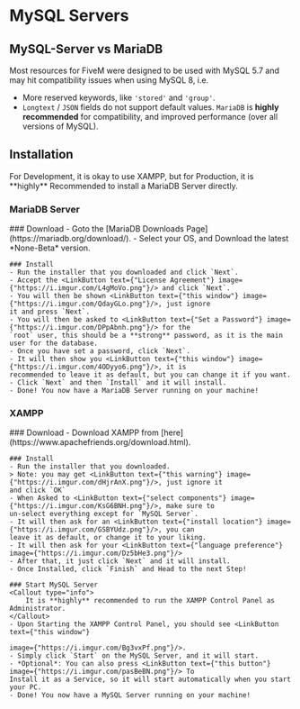 
# MySQL Servers

##  MySQL-Server vs MariaDB

Most resources for FiveM were designed to be used with MySQL 5.7 and may hit compatibility issues when using MySQL 8, i.e.

- More reserved keywords, like `'stored'` and `'group'`.
- `Longtext` / `JSON` fields do not support default values.
`MariaDB` is **highly recommended** for compatibility, and improved performance (over all versions of MySQL).

## Installation

<Callout type="warning">
    For Development, it is okay to use XAMPP, but for Production, it is **highly** Recommended to install a MariaDB
    Server directly.
</Callout>

### MariaDB Server
<Steps>
    ### Download
    - Goto the [MariaDB Downloads Page](https://mariadb.org/download/).
    - Select your OS, and Download the latest *None-Beta* version.

    ### Install
    - Run the installer that you downloaded and click `Next`.
    - Accept the <LinkButton text={"License Agreement"} image={"https://i.imgur.com/L4gMoVo.png"}/> and click `Next`.
    - You will then be shown <LinkButton text={"this window"} image={"https://i.imgur.com/QdayGLo.png"}/>, just ignore
    it and press `Next`.
    - You will then be asked to <LinkButton text={"Set a Password"} image={"https://i.imgur.com/DPpAbnh.png"}/> for the
    `root` user, this should be a **strong** password, as it is the main user for the database.
    - Once you have set a password, click `Next`.
    - It will then show you <LinkButton text={"this window"} image={"https://i.imgur.com/4ODyyo6.png"}/>, it is
    recommended to leave it as default, but you can change it if you want.
    - Click `Next` and then `Install` and it will install.
    - Done! You now have a MariaDB Server running on your machine!

</Steps>

### XAMPP
<Steps>
    ### Download
    - Download XAMPP from [here](https://www.apachefriends.org/download.html).

    ### Install
    - Run the installer that you downloaded.
    > Note: you may get <LinkButton text={"this warning"} image={"https://i.imgur.com/dHjrAnX.png"}/>, just ignore it
    and click `OK`
    - When Asked to <LinkButton text={"select components"} image={"https://i.imgur.com/KsG6BNH.png"}/>, make sure to
    un-select everything except for `MySQL Server`.
    - It will then ask for an <LinkButton text={"install location"} image={"https://i.imgur.com/GSBYUdz.png"}/>, you can
    leave it as default, or change it to your liking.
    - It will then ask for your <LinkButton text={"language preference"} image={"https://i.imgur.com/Dz5bHe3.png"}/>
    - After that, it just click `Next` and it will install.
    - Once Installed, click `Finish` and Head to the next Step!

    ### Start MySQL Server
    <Callout type="info">
        It is **highly** recommended to run the XAMPP Control Panel as Administrator.
    </Callout>
    - Upon Starting the XAMPP Control Panel, you should see <LinkButton text={"this window"}
                                                                        image={"https://i.imgur.com/Bg3vxPf.png"}/>.
    - Simply click `Start` on the MySQL Server, and it will start.
    - *Optional*: You can also press <LinkButton text={"this button"} image={"https://i.imgur.com/pasBeBN.png"}/> To
    Install it as a Service, so it will start automatically when you start your PC.
    - Done! You now have a MySQL Server running on your machine!

</Steps>
